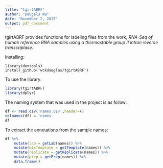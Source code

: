 ```yaml
---
title: "tgirtABRF"
author: "Dougals Wu"
date: "November 2, 2015"
output: pdf_document
---
```


tgirtABRF provides functions for labeling files from the work, *RNA-Seq of human reference RNA samples using a
thermostable group II intron reverse transcriptase*.  

Installing:
```
library(devtools)
install_github('wckdouglas/tgirtABRF')
```

To use the library:
```r
library(tgirtABRF)
library(dplyr)
```

The naming system that was used in the project is as follow:
``` r
df <- read.csv('names.csv',header=F) 
colnames(df) = 'names'
df

```

To extract the annotations from the sample names:
```r
df %>% 
    mutate(lab = getLab(names)) %>%     
    mutate(mixTemplate = getTemplate(names)) %>% 
    mutate(replicate = getReplicate(names)) %>% 
    mutate(prep = getPrep(names)) %>%
    data.frame()
```
